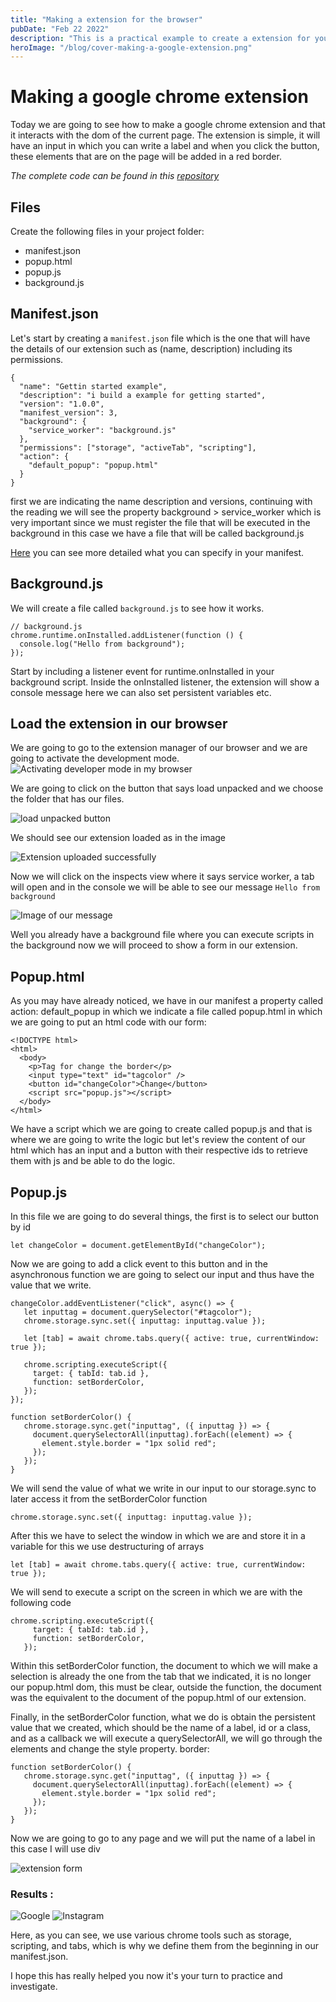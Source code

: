 ```yaml
---
title: "Making a extension for the browser"
pubDate: "Feb 22 2022"
description: "This is a practical example to create a extension for your browser"
heroImage: "/blog/cover-making-a-google-extension.png"
---
```


# Making a google chrome extension

Today we are going to see how to make a google chrome extension and that it interacts with the dom of the current page.
The extension is simple, it will have an input in which you can write a label and when you click the button, these elements that are on the page will be added in a red border.

_The complete code can be found in this [repository](https://github.com/jordanrjdev/Extension-browser)_

## Files

Create the following files in your project folder:

- manifest.json
- popup.html
- popup.js
- background.js

## Manifest.json

Let's start by creating a `manifest.json` file which is the one that will have the details of our extension such as (name, description) including its permissions.

```
{
  "name": "Gettin started example",
  "description": "i build a example for getting started",
  "version": "1.0.0",
  "manifest_version": 3,
  "background": {
    "service_worker": "background.js"
  },
  "permissions": ["storage", "activeTab", "scripting"],
  "action": {
    "default_popup": "popup.html"
  }
}
```

first we are indicating the name description and versions, continuing with the reading we will see the property background > service_worker which is very important since we must register the file that will be executed in the background in this case we have a file that will be called background.js

[Here](https://developer.chrome.com/docs/extensions/mv3/manifest/) you can see more detailed what you can specify in your manifest.

## Background.js

We will create a file called `background.js` to see how it works.

```
// background.js
chrome.runtime.onInstalled.addListener(function () {
  console.log("Hello from background");
});
```

Start by including a listener event for runtime.onInstalled in your background script. Inside the onInstalled listener, the extension will show a console message here we can also set persistent variables etc.

## Load the extension in our browser

We are going to go to the extension manager of our browser and we are going to activate the development mode.
![Activating developer mode in my browser](https://res.cloudinary.com/dwhdaxdf6/image/upload/v1645540123/Screen_Shot_2022-02-22_at_09.24.48_xghrib.png)

We are going to click on the button that says load unpacked and we choose the folder that has our files.

![load unpacked button](https://res.cloudinary.com/dwhdaxdf6/image/upload/v1645540123/Screen_Shot_2022-02-22_at_09.26.37_iq3mhh.png)

We should see our extension loaded as in the image

![Extension uploaded successfully](https://res.cloudinary.com/dwhdaxdf6/image/upload/v1645540123/Screen_Shot_2022-02-22_at_09.27.07_kg13z9.png)

Now we will click on the inspects view where it says service worker, a tab will open and in the console we will be able to see our message `Hello from background`

![Image of our message](https://res.cloudinary.com/dwhdaxdf6/image/upload/v1645540124/Screen_Shot_2022-02-22_at_09.28.19_ghhone.png)

Well you already have a background file where you can execute scripts in the background now we will proceed to show a form in our extension.

## Popup.html

As you may have already noticed, we have in our manifest a property called action: default_popup in which we indicate a file called popup.html in which we are going to put an html code with our form:

```
<!DOCTYPE html>
<html>
  <body>
    <p>Tag for change the border</p>
    <input type="text" id="tagcolor" />
    <button id="changeColor">Change</button>
    <script src="popup.js"></script>
  </body>
</html>
```

We have a script which we are going to create called popup.js and that is where we are going to write the logic but let's review the content of our html which has an input and a button with their respective ids to retrieve them with js and be able to do the logic.

## Popup.js

In this file we are going to do several things, the first is to select our button by id

```
let changeColor = document.getElementById("changeColor");
```

Now we are going to add a click event to this button and in the asynchronous function we are going to select our input and thus have the value that we write.

```
changeColor.addEventListener("click", async() => {
   let inputtag = document.querySelector("#tagcolor");
   chrome.storage.sync.set({ inputtag: inputtag.value });

   let [tab] = await chrome.tabs.query({ active: true, currentWindow: true });

   chrome.scripting.executeScript({
     target: { tabId: tab.id },
     function: setBorderColor,
   });
});

function setBorderColor() {
   chrome.storage.sync.get("inputtag", ({ inputtag }) => {
     document.querySelectorAll(inputtag).forEach((element) => {
       element.style.border = "1px solid red";
     });
   });
}
```

We will send the value of what we write in our input to our storage.sync to later access it from the setBorderColor function

```
chrome.storage.sync.set({ inputtag: inputtag.value });
```

After this we have to select the window in which we are and store it in a variable for this we use destructuring of arrays

```
let [tab] = await chrome.tabs.query({ active: true, currentWindow: true });
```

We will send to execute a script on the screen in which we are with the following code

```
chrome.scripting.executeScript({
     target: { tabId: tab.id },
     function: setBorderColor,
   });
```

Within this setBorderColor function, the document to which we will make a selection is already the one from the tab that we indicated, it is no longer our popup.html dom, this must be clear, outside the function, the document was the equivalent to the document of the popup.html of our extension.

Finally, in the setBorderColor function, what we do is obtain the persistent value that we created, which should be the name of a label, id or a class, and as a callback we will execute a querySelectorAll, we will go through the elements and change the style property. border:

```
function setBorderColor() {
   chrome.storage.sync.get("inputtag", ({ inputtag }) => {
     document.querySelectorAll(inputtag).forEach((element) => {
       element.style.border = "1px solid red";
     });
   });
}
```

Now we are going to go to any page and we will put the name of a label in this case I will use div

![extension form](https://res.cloudinary.com/dwhdaxdf6/image/upload/v1645541590/Screen_Shot_2022-02-22_at_09.52.34_bgvmby.png)

### Results :

![Google](https://res.cloudinary.com/dwhdaxdf6/image/upload/v1645541590/Screen_Shot_2022-02-22_at_09.52.45_lsam8h.png)
![Instagram](https://res.cloudinary.com/dwhdaxdf6/image/upload/v1645541761/Screen_Shot_2022-02-22_at_09.55.51_q9uzfd.png)

Here, as you can see, we use various chrome tools such as storage, scripting, and tabs, which is why we define them from the beginning in our manifest.json.

I hope this has really helped you now it's your turn to practice and investigate.
